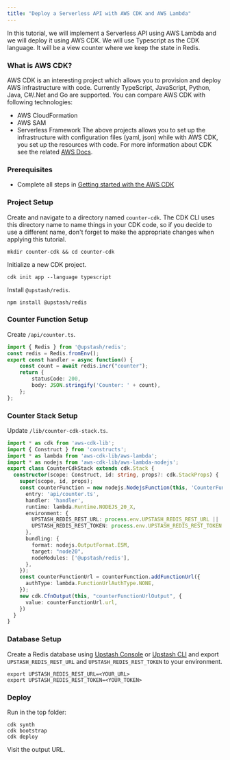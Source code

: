 ```yaml
---
title: "Deploy a Serverless API with AWS CDK and AWS Lambda"
---
```

In this tutorial, we will implement a Serverless API using AWS Lambda and we
will deploy it using AWS CDK. We will use Typescript as the CDK language. It
will be a view counter where we keep the state in Redis.
### What is AWS CDK?
AWS CDK is an interesting project which allows you to provision and deploy AWS
infrastructure with code. Currently TypeScript, JavaScript, Python, Java,
C#/.Net and Go are supported. You can compare AWS CDK with following technologies:
- AWS CloudFormation
- AWS SAM
- Serverless Framework
The above projects allows you to set up the infrastructure with configuration
files (yaml, json) while with AWS CDK, you set up the resources with code. For
more information about CDK see the related
[AWS Docs](https://docs.aws.amazon.com/cdk/latest/guide/home.html).
### Prerequisites
- Complete all steps in [Getting started with the AWS CDK](https://docs.aws.amazon.com/cdk/v2/guide/getting_started.html)
### Project Setup
Create and navigate to a directory named `counter-cdk`. The CDK CLI uses this directory name to name things in your CDK code, so if you decide to use a different name, don't forget to make the appropriate changes when applying this tutorial.
```shell
mkdir counter-cdk && cd counter-cdk
```
Initialize a new CDK project.
```shell
cdk init app --language typescript
```
Install `@upstash/redis`.
```shell
npm install @upstash/redis
```
### Counter Function Setup
Create `/api/counter.ts`.
```ts /api/counter.ts
import { Redis } from '@upstash/redis';
const redis = Redis.fromEnv();
export const handler = async function() {
    const count = await redis.incr("counter");
    return {
        statusCode: 200,
        body: JSON.stringify('Counter: ' + count),
    };
};
```
### Counter Stack Setup
Update `/lib/counter-cdk-stack.ts`.
```ts /lib/counter-cdk-stack.ts
import * as cdk from 'aws-cdk-lib';
import { Construct } from 'constructs';
import * as lambda from 'aws-cdk-lib/aws-lambda';
import * as nodejs from 'aws-cdk-lib/aws-lambda-nodejs';
export class CounterCdkStack extends cdk.Stack {
  constructor(scope: Construct, id: string, props?: cdk.StackProps) {
    super(scope, id, props);
    const counterFunction = new nodejs.NodejsFunction(this, 'CounterFunction', {
      entry: 'api/counter.ts',
      handler: 'handler',
      runtime: lambda.Runtime.NODEJS_20_X,
      environment: {
        UPSTASH_REDIS_REST_URL: process.env.UPSTASH_REDIS_REST_URL || '',
        UPSTASH_REDIS_REST_TOKEN: process.env.UPSTASH_REDIS_REST_TOKEN || '',
      },
      bundling: {
        format: nodejs.OutputFormat.ESM,
        target: "node20",
        nodeModules: ['@upstash/redis'],
      },
    });
    const counterFunctionUrl = counterFunction.addFunctionUrl({
      authType: lambda.FunctionUrlAuthType.NONE,
    });
    new cdk.CfnOutput(this, "counterFunctionUrlOutput", {
      value: counterFunctionUrl.url,
    })
  }
}
```
### Database Setup
Create a Redis database using [Upstash Console](https://console.upstash.com) or [Upstash CLI](https://github.com/upstash/cli) and export `UPSTASH_REDIS_REST_URL` and `UPSTASH_REDIS_REST_TOKEN` to your environment.
```shell
export UPSTASH_REDIS_REST_URL=<YOUR_URL>
export UPSTASH_REDIS_REST_TOKEN=<YOUR_TOKEN>
```
### Deploy
Run in the top folder:
```shell
cdk synth
cdk bootstrap
cdk deploy
```
Visit the output URL.